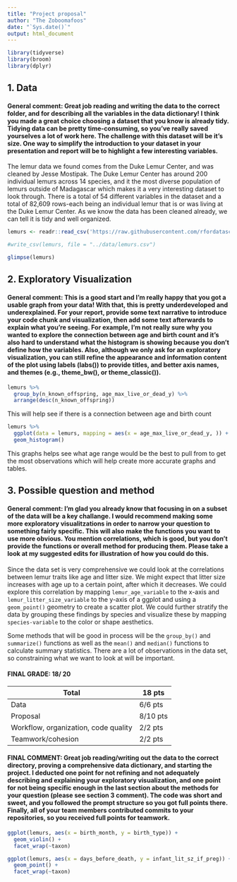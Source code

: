 ```yaml
---
title: "Project proposal"
author: "The Zoboomafoos"
date: "`Sys.date()`"
output: html_document
---
```


```r
library(tidyverse)
library(broom)
library(dplyr)
```

## 1. Data

#### General comment: Great job reading and writing the data to the correct folder, and for describing all the variables in the data dictionary! I think you made a great choice choosing a dataset that you know is already tidy. Tidying data can be pretty time-consuming, so you've really saved yourselves a lot of work here. The challenge with this dataset will be it's size. One way to simplify the introduction to your dataset in your presentation and report will be to highlight a few interesting variables.

The lemur data we found comes from the Duke Lemur Center, and was cleaned by Jesse Mostipak. The Duke Lemur Center has around 200 individual lemurs across 14 species, and it the most diverse population of lemurs outside of Madagascar which makes it a very interesting dataset to look through. There is a total of 54 different variables in the dataset and a total of 82,609 rows-each being an individual lemur that is or was living at the Duke Lemur Center. As we know the data has been cleaned already, we can tell it is tidy and well organized. 

```r

lemurs <- readr::read_csv('https://raw.githubusercontent.com/rfordatascience/tidytuesday/master/data/2021/2021-08-24/lemur_data.csv')

#write_csv(lemurs, file = "../data/lemurs.csv")

glimpse(lemurs)
```

## 2. Exploratory Visualization

#### General comment: This is a good start and I'm really happy that you got a usable graph from your data! With that, this is pretty underdeveloped and underexplained. For your report, provide some text narrative to introduce your code chunk and visualization, then add some text afterwards to explain what you're seeing. For example,  I'm not really sure why you wanted to explore the connection between age and birth count and it's also hard to understand what the histogram is showing because you don't define how the variables. Also, although we only ask for an exploratory visualization, you can still refine the appearance and information content of the plot using labels (labs()) to provide titles, and better axis names, and themes (e.g., theme_bw(), or theme_classic()). 

```r
lemurs %>% 
  group_by(n_known_offspring, age_max_live_or_dead_y) %>% 
  arrange(desc(n_known_offspring))
```

This will help see if there is a connection between age and birth count

```r
lemurs %>% 
  ggplot(data = lemurs, mapping = aes(x = age_max_live_or_dead_y, )) +
  geom_histogram()
```

This graphs helps see what age range would be the best to pull from to get the most observations which will help create more accurate graphs and tables.

## 3. Possible question and method

#### General comment: I'm glad you already know that focusing in on a subset of the data will be a  key challange. I would recommend making some more exploratory visualitzations in order to narrow your question to something fairly specific. This will also make the functions you want to use more obvious. You mention correlations, which is good, but you don't provide the functions or overall method for producing them. Please take a look at my suggested edits for illustration of how you could do this.

Since the data set is very comprehensive we could look at the correlations between lemur traits like age and litter size. We might expect that litter size increases with age up to a certain point, after which it decreases. We could explore this correlation by mapping `lemur_age_variable` to the x-axis and `lemur_litter_size_variable` to the y-axis of a ggplot and using a `geom_point()` geometry to create a scatter plot. We could further stratify the data by grouping these findings by species and visualize these by mapping `species-variable` to the color or shape aesthetics.

Some methods that will be good in process will be the `group_by()` and `summarize()` functions as well as the `mean()` and `median()` functions to calculate summary statistics. There are a lot of observations in the data set, so constraining what we want to look at will be important. 

#### FINAL GRADE: 18/ 20

| Total                                | 18 pts |
|--------------------------------------|--------|
| Data                                 | 6/6 pts |
| Proposal                             | 8/10 pts|
| Workflow, organization, code quality | 2/2 pts |
| Teamwork/cohesion                    | 2/2 pts |

#### FINAL COMMENT: Great job reading/writing out the data to the correct directory, proving a comprehensive data dictionary, and starting the project. I deducted one point for not refining and not adequately describing and explaining your exploratory visualization, and one point for not being specific enough in the last section about the methods for your question (please see section 3 comment). The code was short and sweet, and you followed the prompt structure so you got full points there. Finally, all of your team members contributed commits to your repositories, so you received full points for teamwork. 


```r
ggplot(lemurs, aes(x = birth_month, y = birth_type)) + 
  geom_violin() + 
  facet_wrap(~taxon)
```

```r
ggplot(lemurs, aes(x = days_before_death, y = infant_lit_sz_if_preg)) + 
  geom_point() + 
  facet_wrap(~taxon)
```
